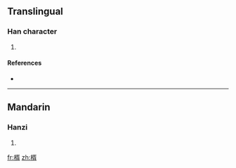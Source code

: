 ==Translingual==

===Han character===
{{Han char|rn=75|rad=木|as=09|sn=13|four=4792<sub>7</sub>|canj=木弓人月 (DNOB)}}

# {{defn|Han|sort=木09}}

====References====
* {{Han ref|kx=0538.270|dkj=15109|dj=0926.090|hdz=21257.070|uh=6948|ud=26952|bh=DDD7|bd=56791}}

----

==Mandarin==

===Hanzi===
{{cmn-hanzi|pin=[[xū]] ([[xu1]])|wg=hsü<sup>1</sup>}}

# {{defn|Mandarin}}

[[fr:楈]]
[[zh:楈]]